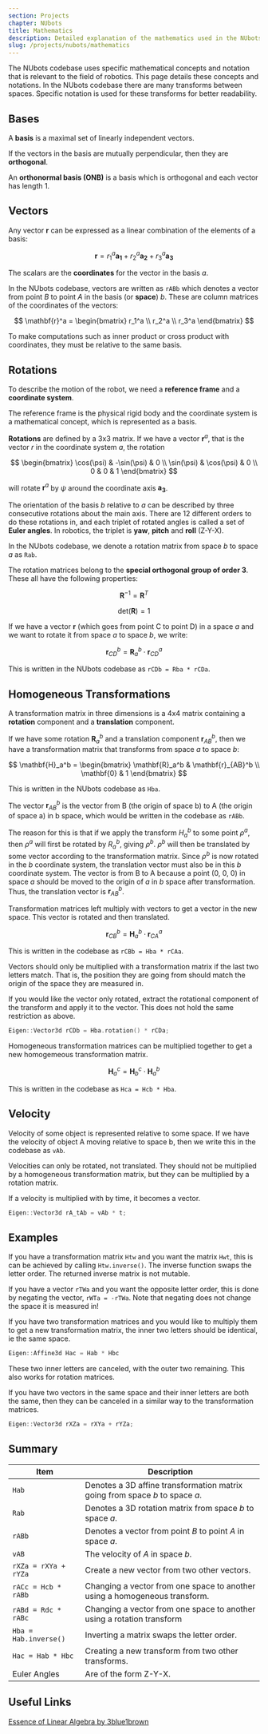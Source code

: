 ```yaml
---
section: Projects
chapter: NUbots
title: Mathematics
description: Detailed explanation of the mathematics used in the NUbots codebase.
slug: /projects/nubots/mathematics
---
```


The NUbots codebase uses specific mathematical concepts and notation that is relevant to the field of robotics. This page details these concepts and notations. In the NUbots codebase there are many transforms between spaces. Specific notation is used for these transforms for better readability.

## Bases

A **basis** is a maximal set of linearly independent vectors.

If the vectors in the basis are mutually perpendicular, then they are **orthogonal**.

An **orthonormal basis (ONB)** is a basis which is orthogonal and each vector has length 1.

## Vectors

Any vector $\mathbf{r}$ can be expressed as a linear combination of the elements of a basis:

$$
\mathbf{r} = r_1^a \mathbf{a_1} + r_2^a \mathbf{a_2} + r_3^a \mathbf{a_3}
$$

The scalars are the **coordinates** for the vector in the basis $a$.

In the NUbots codebase, vectors are written as `rABb` which denotes a vector from point $B$ to point $A$ in the basis (or **space**) $b$. These are column matrices of the coordinates of the vectors:

$$
\mathbf{r}^a = \begin{bmatrix}
r_1^a \\
r_2^a \\
r_3^a \end{bmatrix}
$$

To make computations such as inner product or cross product with coordinates, they must be relative to the same basis.

## Rotations

To describe the motion of the robot, we need a **reference frame** and a **coordinate system**.

The reference frame is the physical rigid body and the coordinate system is a mathematical concept, which is represented as a basis.

**Rotations** are defined by a 3x3 matrix. If we have a vector $\mathbf{r}^a$, that is the vector $r$ in the coordinate system $a$, the rotation

$$
\begin{bmatrix}
\cos(\psi) & -\sin(\psi) & 0 \\
\sin(\psi) & \cos(\psi) & 0 \\
0 & 0 & 1 \end{bmatrix}
$$

will rotate $\mathbf{r}^a$ by $\psi$ around the coordinate axis $\mathbf{a_3}$.

The orientation of the basis $b$ relative to $a$ can be described by three consecutive rotations about the main axis. There are 12 different orders to do these rotations in, and each triplet of rotated angles is called a set of **Euler angles**. In robotics, the triplet is **yaw**, **pitch** and **roll** (Z-Y-X).

In the NUbots codebase, we denote a rotation matrix from space $b$ to space $a$ as `Rab`.

The rotation matrices belong to the **special orthogonal group of order 3**. These all have the following properties:

$$
\mathbf{R}^{-1} = \mathbf{R}^T
$$

$$
\text{det}(\mathbf{R}) = 1
$$

If we have a vector $\mathbf{r}$ (which goes from point C to point D) in a space $a$ and we want to rotate it from space $a$ to space $b$, we write:

$$
\mathbf{r}^b_{CD} = \mathbf{R}^b_a \cdot \mathbf{r}^a_{CD}
$$

This is written in the NUbots codebase as `rCDb = Rba * rCDa`.

## Homogeneous Transformations

A transformation matrix in three dimensions is a 4x4 matrix containing a **rotation** component and a **translation** component.

If we have some rotation $\mathbf{R}_a^b$ and a translation component $\mathbf{r}^b_{AB}$, then we have a transformation matrix that transforms from space $a$ to space $b$:

$$
\mathbf{H}_a^b = \begin{bmatrix}
\mathbf{R}_a^b & \mathbf{r}_{AB}^b \\
\mathbf{0} & 1
\end{bmatrix}
$$

This is written in the NUbots codebase as `Hba`.

The vector $\mathbf{r}_{AB}^b$ is the vector from B (the origin of space b) to A (the origin of space a) in b space, which would be written in the codebase as `rABb`.

The reason for this is that if we apply the transform $H^b_a$ to some point $\rho^a$, then $\rho^a$ will first be rotated by $R_a^b$, giving $\rho^b$. $\rho^b$ will then be translated by some vector according to the transformation matrix. Since $\rho^b$ is now rotated in the $b$ coordinate system, the translation vector must also be in this $b$ coordinate system. The vector is from B to A because a point (0, 0, 0) in space $a$ should be moved to the origin of $a$ in $b$ space after transformation. Thus, the translation vector is $\mathbf{r}_{AB}^b$.

Transformation matrices left multiply with vectors to get a vector in the new space. This vector is rotated and then translated.

$$
\mathbf{r}^b_{CB} = \mathbf{H}^b_a \cdot \mathbf{r}^a_{CA}
$$

This is written in the codebase as `rCBb = Hba * rCAa`.

<Alert type='warning'>
  Vectors should only be multiplied with a transformation matrix if the last two
  letters match. That is, the position they are going from should match the
  origin of the space they are measured in.
</Alert>

If you would like the vector only rotated, extract the rotational component of the transform and apply it to the vector. This does not hold the same restriction as above.

```cpp
Eigen::Vector3d rCDb = Hba.rotation() * rCDa;
```

Homogeneous transformation matrices can be multiplied together to get a new homogemeous transformation matrix.

$$
\mathbf{H}_a^c = \mathbf{H}_b^c \cdot \mathbf{H}^b_a
$$

This is written in the codebase as `Hca = Hcb * Hba`.

## Velocity

Velocity of some object is represented relative to some space. If we have the velocity of object A moving relative to space b, then we write this in the codebase as `vAb`.

Velocities can only be rotated, not translated. They should not be multiplied by a homogeneous transformation matrix, but they can be multiplied by a rotation matrix.

If a velocity is multiplied with by time, it becomes a vector.

```cpp
Eigen::Vector3d rA_tAb = vAb * t;
```

## Examples

If you have a transformation matrix `Htw` and you want the matrix `Hwt`, this is can be achieved by calling `Htw.inverse()`. The inverse function swaps the letter order. The returned inverse matrix is not mutable.

If you have a vector `rTWa` and you want the opposite letter order, this is done by negating the vector, `rWTa = -rTWa`. Note that negating does not change the space it is measured in!

If you have two transformation matrices and you would like to multiply them to get a new transformation matrix, the inner two letters should be identical, ie the same space.

```cpp
Eigen::Affine3d Hac = Hab * Hbc
```

These two inner letters are canceled, with the outer two remaining. This also works for rotation matrices.

If you have two vectors in the same space and their inner letters are both the same, then they can be canceled in a similar way to the transformation matrices.

```cpp
Eigen::Vector3d rXZa = rXYa + rYZa;
```

## Summary

| Item                  | Description                                                                  |
| --------------------- | ---------------------------------------------------------------------------- |
| `Hab`                 | Denotes a 3D affine transformation matrix going from space $b$ to space $a$. |
| `Rab`                 | Denotes a 3D rotation matrix from space $b$ to space $a$.                    |
| `rABb`                | Denotes a vector from point $B$ to point $A$ in space $a$.                   |
| `vAB`                 | The velocity of $A$ in space $b$.                                            |
| `rXZa = rXYa + rYZa`  | Create a new vector from two other vectors.                                  |
| `rACc = Hcb * rABb`   | Changing a vector from one space to another using a homogeneous transform.   |
| `rABd = Rdc * rABc`   | Changing a vector from one space to another using a rotation transform       |
| `Hba = Hab.inverse()` | Inverting a matrix swaps the letter order.                                   |
| `Hac = Hab * Hbc`     | Creating a new transform from two other transforms.                          |
| Euler Angles          | Are of the form Z-Y-X.                                                       |

## Useful Links

[Essence of Linear Algebra by 3blue1brown](https://www.3blue1brown.com/essence-of-linear-algebra-page)

